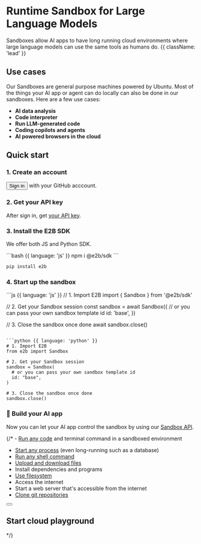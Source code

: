 

<HeroPattern />

# Runtime Sandbox for Large Language Models

Sandboxes allow AI apps to have long running cloud environments where large language models can use the same tools as humans do. {{ className: 'lead' }}

## Use cases
Our Sandboxes are general purpose machines powered by Ubuntu. Most of the things your AI app or agent can do locally can also be done in our sandboxes.
Here are a few use cases:

- **AI data analysis**
- **Code interpreter**
- **Run LLM-generated code**
- **Coding copilots and agents**
- **AI powered browsers in the cloud**

## Quick start

### 1. Create an account
<Button variant="textLink">Sign in</Button> with your GitHub acccount.

### 2. Get your API key
After sign in, get [your API key](/getting-started/api-key).

### 3. Install the E2B SDK
We offer both JS and Python SDK.

<CodeGroup isRunnable={false}>
```bash {{ language: 'js' }}
npm i @e2b/sdk
```

```bash {{ language: 'python' }}
pip install e2b
```
</CodeGroup>

### 4. Start up the sandbox
<CodeGroup isRunnable={false}>
```js {{ language: 'js' }}
// 1. Import E2B
import { Sandbox } from '@e2b/sdk'

// 2. Get your Sandbox session
const sandbox = await Sandbox({
  // or you can pass your own sandbox template id
  id: 'base',
})

// 3. Close the sandbox once done
await sandbox.close()
```

```python {{ language: 'python' }}
# 1. Import E2B
from e2b import Sandbox

# 2. Get your Sandbox session
sandbox = Sandbox(
  # or you can pass your own sandbox template id
  id: "base",
)

# 3. Close the sandbox once done
sandbox.close()
```
</CodeGroup>


### 🎉 Build your AI app

Now you can let your AI app control the sandbox by using our [Sandbox API](/sandbox/overview).

{/* - [Run any code](/agents/exec) and terminal command in a sandboxed environment
- [Start any process](/playgrounds/process) (even long-running such as a database)
- [Run any shell command](/agents/shell-commands)
- [Upload and download files](/playgrounds/filesystem#write-bytes)
- Install dependencies and programs
- [Use filesystem](/playgrounds/filesystem)
- Access the internet
- Start a web server that's accessible from the internet
- [Clone git repositories](/agents/clone-repo)

<div className="not-prose mb-16 mt-6 flex items-center gap-3">
  <Button
    href="/getting-started/installation"
    arrow="right"
    children="Getting Started"
  />
  <ButtonLoginToken />
</div>


## Start cloud playground


<CodeGroupAutoload
  path="quickstart"
  isRunnable={false}
/> */}
